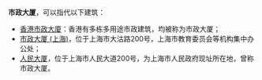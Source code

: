 '''市政大厦'''，可以指代以下建筑：
* [[香港市政大廈|香港市政大廈]]：香港有多栋多用途市政建筑，均被称为市政大厦；
* [[市政大厦_(上海)|市政大厦 (上海)]]，位于上海市大沽路200号，上海市教育委员会等机构集中办公处；
* [[人民大厦|人民大厦]]，位于上海市人民大道200号，为上海市人民政府现址所在地，曾称市政大厦。

{{dab|cat=四字建築物消歧義}}